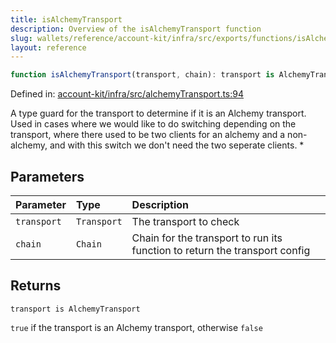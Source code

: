 ```yaml
---
title: isAlchemyTransport
description: Overview of the isAlchemyTransport function
slug: wallets/reference/account-kit/infra/src/exports/functions/isAlchemyTransport
layout: reference
---
```


```ts
function isAlchemyTransport(transport, chain): transport is AlchemyTransport;
```

Defined in: [account-kit/infra/src/alchemyTransport.ts:94](https://github.com/alchemyplatform/aa-sdk/blob/49e74eee8606f480b200b4612d00d950da8a8742/account-kit/infra/src/alchemyTransport.ts#L94)

A type guard for the transport to determine if it is an Alchemy transport.
Used in cases where we would like to do switching depending on the transport, where there used
to be two clients for an alchemy and a non-alchemy, and with this switch we don't need the two seperate clients. \*

## Parameters

| Parameter   | Type        | Description                                                                |
| :---------- | :---------- | :------------------------------------------------------------------------- |
| `transport` | `Transport` | The transport to check                                                     |
| `chain`     | `Chain`     | Chain for the transport to run its function to return the transport config |

## Returns

`transport is AlchemyTransport`

`true` if the transport is an Alchemy transport, otherwise `false`
